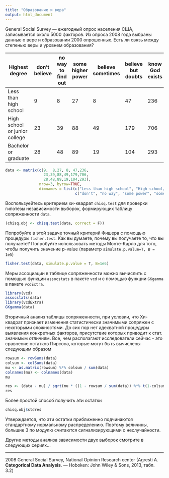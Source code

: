```yaml
---
title: "Образование и вера"
output: html_document
---
```

General Social Survey — ежегодный опрос населения США, записывается около 5000 факторов. Из опроса 2008 года выбраны данные о вере и образовании 2000 опрошенных. Есть ли связь между степенью веры и уровнем образования?

|Highest degree | don't believe |	no way to find out	| some higher power	| believe sometimes	| believe but doubts |	know God exists|
|-------------- |  -------------| --------------------| ------------------| ------------------|--------------------|-----------------|
|Less than high school	| 9	| 8	| 27	| 8	| 47	| 236|
|High school or junior college	| 23	| 39	| 88	| 49	| 179	| 706|
|Bachelor or graduate	| 28	| 48	| 89	| 19	| 104	| 293|

```r
data <- matrix(c(9,  8,27, 8, 47,236,
                 23,39,88,49,179,706,
                 28,48,89,19,104,293),
               nrow=3, byrow=TRUE, 
               dimnames = list(c("Less than high school", "High school/junior college", "Bachelor/graduate"), 
                               c("don't", "no way", "some power", "sometimes", "doubts", "know")))
```

Воспользуейтесь критерием хи-квадрат `chisq.test` для проверки гипотезы независимости выборок, формирующих таблицу сопряженности `data`. 
```r
(chisq.obj <- chisq.test(data, correct = F))
```

Попробуйте в этой задаче точный критерий Фишера c помощью процедуры `fisher.test`. 
Как вы думаете, почему вы получаете то, что вы получаете?  Попробуйте использовать методы Монте-Карло для того, чтобы получить значение p-value (параметр `simulate.p.value=T, B = 1e5`)
```r
fisher.test(data, simulate.p.value = T, B=1e6)
```

Меры ассоциации  в таблице сопряженности можно вычислить с помощью функции `assocstats` в пакете `vcd` и с помощью функции `GKgamma` в пакете `vcdExtra`.   
```r
library(vcd)
assocstats(data)
library(vcdExtra)
GKgamma(data)
```




Вторичный анализ таблицы сопряженности, при условии, что Хи-квадрат признает изменения статистически значимыми сопряжен с некоторыми сложностями. До сих пор нет адекватной процедуры выявления конкретных факторов, присутствие которых приводит к стат. значимым отличиям.  Все, чем располагают исследователи сейчас - это сравнение остатков Пирсона, которые могут быть вычислены следующим образом 

```r

rowsum <- rowSums(data)
colsum <- colSums(data)
mu <- as.matrix(rowsum) %*% colsum / sum(data)
colnames(mu) <- colnames(data)
mu

res <- (data - mu) / sqrt(mu * ((1 - rowsum / sum(data)) %*% t(1-colsum / sum(data))))
res
```
Более простой способ получить эти остатки 
```r
chisq.obj$stdres
```

Утверждается, что эти остатки приближенно подчинаются стандартному нормальному распределению. Поэтому величины, большие 3 по модулю считаются сигнализирующими о неслучайности. 


Другие методы анализа зависимости двух выборок смотрите в следующих сериях...




****************
2008 General Social Survey, National Opinion Research center (Agresti A. **Categorical Data Analysis**. — Hoboken: John Wiley & Sons, 2013, табл. 3.2)
